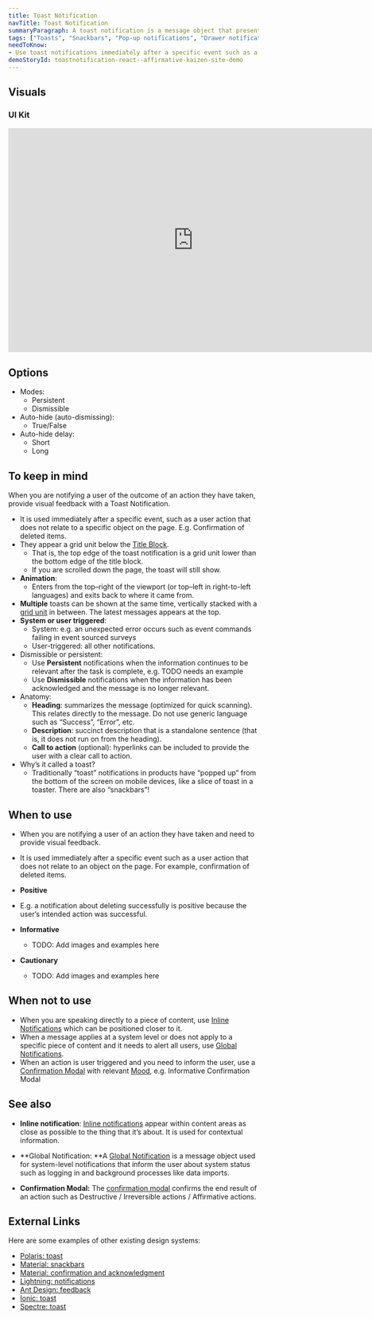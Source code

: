 ```yaml
---
title: Toast Notification
navTitle: Toast Notification
summaryParagraph: A toast notification is a message object that presents timely information, including confirmation of actions, alerts, and errors.
tags: ["Toasts", "Snackbars", "Pop-up notifications", "Drawer notification", "Banner", "Confirmation", "Acknowledgement", "Message", "Alert"]
needToKnow:
- Use toast notifications immediately after a specific event such as a user action that does not relate to an object on the page.
demoStoryId: toastnotification-react--affirmative-kaizen-site-demo
---
```


## Visuals

### UI Kit

<iframe style="border: none;" width="744" height="450" src="https://www.figma.com/embed?embed_host=share&url=https%3A%2F%2Fwww.figma.com%2Ffile%2Fe3TyAOZKfLg9cA01Iy1Mgm%2FKaizen-Site-embed%3Fnode-id%3D205%253A13363" allowfullscreen></iframe>

## Options

*   Modes:
    *   Persistent
    *   Dismissible
*   Auto-hide (auto-dismissing):
    *   True/False
*   Auto-hide delay:
    *   Short
    *   Long

## To keep in mind

When you are notifying a user of the outcome of an action they have taken, provide visual feedback with a Toast Notification.

*   It is used immediately after a specific event, such as a user action that does not relate to a specific object on the page. E.g. Confirmation of deleted items.
*   They appear a grid unit below the [Title Block](/components/title-block).
    *   That is, the top edge of the toast notification is a grid unit lower than the bottom edge of the title block.
    *   If you are scrolled down the page, the toast will still show.
*   **Animation**:
    *   Enters from the top–right of the viewport (or top–left in right-to-left languages) and exits back to where it came from.
*   **Multiple** toasts can be shown at the same time, vertically stacked with a [grid unit](/components/spacing) in between. The latest messages appears at the top.
*   **System or user triggered**:
    *   System: e.g. an unexpected error occurs such as event commands failing in event sourced surveys
    *   User-triggered: all other notifications.
*   Dismissible or persistent:
    *   Use **Persistent** notifications when the information continues to be relevant after the task is complete, e.g. TODO needs an example
    *   Use **Dismissible** notifications when the information has been acknowledged and the message is no longer relevant.
*   Anatomy:
    *   **Heading**: summarizes the message (optimized for quick scanning). This relates directly to the message. Do not use generic language such as “Success”, “Error”, etc.
    *   **Description**: succinct description that is a standalone sentence (that is, it does not run on from the heading).
    *   **Call to action** (optional): hyperlinks can be included to provide the user with a clear call to action.
*   Why’s it called a toast?
    *   Traditionally “toast” notifications in products have “popped up” from the bottom of the screen on mobile devices, like a slice of toast in a toaster. There are also “snackbars”!

## When to use

*   When you are notifying a user of an action they have taken and need to provide visual feedback.
*   It is used immediately after a specific event such as a user action that does not relate to an object on the page. For example, confirmation of deleted items.

*   **Positive**

*   E.g. a notification about deleting successfully is positive because the user’s intended action was successful.

*   **Informative**
    *   TODO: Add images and examples here
*   **Cautionary**
    *   TODO: Add images and examples here

## When not to use

*   When you are speaking directly to a piece of content, use [Inline Notifications](/components/inline-notification) which can be positioned closer to it.
*   When a message applies at a system level or does not apply to a specific piece of content and it needs to alert all users, use [Global Notifications](/components/global-notification).
*   When an action is user triggered and you need to inform the user, use a [Confirmation Modal](/components/modal) with relevant [Mood](/guidelines/mood), e.g. Informative Confirmation Modal

## See also

*   **Inline notification**: [Inline notifications](/components/inline-notification) appear within content areas as close as possible to the thing that it’s about. It is used for contextual information.

*   **Global Notification: **A [Global Notification](/components/global-notification) is a message object used for system-level notifications that inform the user about system status such as logging in and background processes like data imports.

*   **Confirmation Modal:** The [confirmation modal](/components/modal) confirms the end result of an action such as Destructive / Irreversible actions / Affirmative actions.

## External Links

Here are some examples of other existing design systems:

- [Polaris: toast](https://polaris.shopify.com/components/feedback-indicators/toast)
- [Material: snackbars](https://material.io/design/components/snackbars.html)
- [Material: confirmation and acknowledgment](https://material.io/design/communication/confirmation-acknowledgement.html#usage)
- [Lightning: notifications](https://www.lightningdesignsystem.com/components/notifications/#site-main-content)
- [Ant Design: feedback](https://ant.design/docs/spec/feedback)
- [Ionic: toast](https://ionicframework.com/docs/api/toast)
- [Spectre: toast](https://picturepan-github.io/spectre/components/toasts.html)

